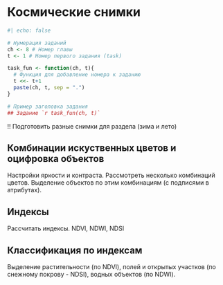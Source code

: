 # Космические снимки

```r
#| echo: false

# Нумерация заданий
ch <- 8 # Номер главы
t <- 1 # Номер первого задания (task)

task_fun <- function(ch, t){
  # Функция для добавление номера к заданию
  t <<- t+1
  paste(ch, t, sep = ".")
}

# Пример заголовка задания
## Задание `r task_fun(ch, t)`
```


!! Подготовить разные снимки для раздела (зима и лето)

## Комбинации искуственных цветов и оцифровка объектов

Настройки яркости и контраста.
Рассмотреть несколько комбинаций цветов. Выделение объектов по этим комбинациям (c подписями в атрибутах).



## Индексы

Рассчитать индексы. NDVI, NDWI, NDSI


## Классификация по индексам

Выделение растительности (по NDVI), полей и открытых участков (по снежному покрову - NDSI), водных объектов (по NDWI).


## 






